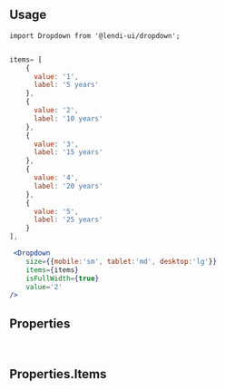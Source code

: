
## Usage

```
import Dropdown from '@lendi-ui/dropdown';
```

```jsx

items= [
    {
      value: '1',
      label: '5 years'
    },
    {
      value: '2',
      label: '10 years'
    },
    {
      value: '3',
      label: '15 years'
    },
    {
      value: '4',
      label: '20 years'
    },
    {
      value: '5',
      label: '25 years'
    }
],

 <Dropdown
    size={{mobile:'sm', tablet:'md', desktop:'lg'}}
    items={items}
    isFullWidth={true}
    value='2'
/>

```
## Properties

<PropTable>
  <PropTable.Entry name="className" defaultValue=""type="string" description="The custom style for Dropdown."/>
  <PropTable.Entry name="items" required type="Properties.Items" description="See the below table for items definition."/>
  <PropTable.Entry name="isDisabled" type={'"true | false"'} defaultValue="false" description="Whether the dropdown is disabled."/>
  <PropTable.Entry name="isError" type={'"true | false"'} defaultValue="false" description="Whether the dropdown is not selected."/>
  <PropTable.Entry name="isFullWidth" type={'"true | false"'} defaultValue="true" description="the dropdown is intended to use the full width of the container"/>
  <PropTable.Entry name="isLoading" type={'"true | false"'} defaultValue="false" description="Whether the dropdown icon is Spinner or ChevronDown."/>
  <PropTable.Entry name="onBlur" type='(event.target.value) => void' description="Blur event handler."/>
  <PropTable.Entry name="onChange" type='(event.target.value) => void' description="Change event handler."/>
  <PropTable.Entry name="onFocus" type='(event.target.value) => void' description="Focus event handler."/>
  <PropTable.Entry name="size" type={'"lg" | "md" | "sm"'} defaultValue="md" description="the inline-dropdown size"/>
</PropTable>

<br />

## Properties.Items

<PropTable>
  <PropTable.Entry name="isDisabled" type="boolean" defaultValue="false" description="Whether or not the item should be disabled." />
  <PropTable.Entry name="isHidden" type="boolean" defaultValue="false" description="Whether or not the item should be hidden in the list." />
  <PropTable.Entry name="label" required type="string" description="The user-facing label for the dropdown item." />
  <PropTable.Entry name="value" required type="string" description="The value of the selected item when read by JavaScript." />
</PropTable>